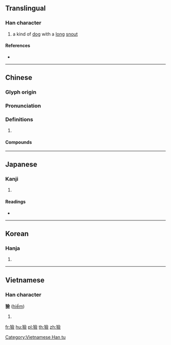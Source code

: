 {{character info/new}}
{{also|猃}}
==Translingual==

===Han character===
{{Han char|rn=94|rad=犬|as=13|sn=16|four=48286|canj=KHOMO|ids=⿰犭僉}}

# a kind of [[dog]] with a [[long]] [[snout]]

====References====
* {{Han ref|kx=0719.290|dkj=20730|dj=1131.050|hdz=21373.050|uh=736B|ud=29547|bh=EA60|bd=60000}}

----

==Chinese==
{{zh-forms|s=猃}}

===Glyph origin===
{{Han etym}}

===Pronunciation===
{{zh-pron
|m=xiǎn
|c=him2
|mc=y
|oc=y
|cat=
}}

===Definitions===
{{zh-hanzi}}

# {{rfdef|zh}}

====Compounds====
{{zh-der|獫狁}}

----

==Japanese==

===Kanji===
{{ja-kanji|grade=|rs=犬13}}

# {{defn|lang=ja|sort=犬13}}

====Readings====
* {{ja-readings|on=[[けん]] (ken), [[れん]] (ren)|kun=}}

----

==Korean==

===Hanja===
{{ko-hanja|hangeul=험|eumhun=|rv=heom|mr=hŏm|y=hem}}

# {{defn|lang=ko|sort=犬13}}

----

==Vietnamese==

===Han character===
'''獫''' ([[hiểm]])

# {{defn|vi}}

[[Category:Vietnamese Han tu]]

[[fr:獫]]
[[hu:獫]]
[[pl:獫]]
[[th:獫]]
[[zh:獫]]